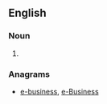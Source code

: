==English==

===Noun===
{{en-noun}}

# {{obsolete spelling of|[[business]]}}

===Anagrams===
* [[e-business#English|e-business]], [[e-Business#English|e-Business]]
